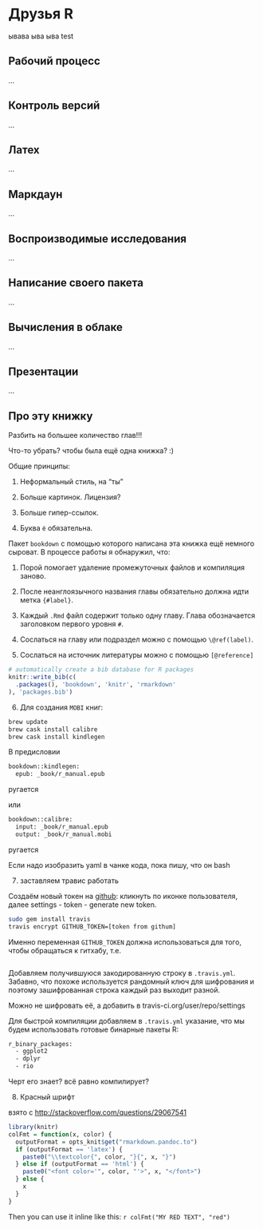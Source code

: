 # Друзья R {#friends_of_R}

ывава
ыва
ыва
test

## Рабочий процесс {#workflow}

...


## Контроль версий {#version_control}

...


## Латех {#latex}


...

## Маркдаун {#markdown}

...

## Воспроизводимые исследования {#reproducible_research}

...

## Написание своего пакета {#own_package}

...

## Вычисления в облаке {#cloud_computing}

...

## Презентации {#presentations}

...

## Про эту книжку {#this_book}


Разбить на большее количество глав!!!

Что-то убрать? чтобы была ещё одна книжка? :)


Общие принципы:

1. Неформальный стиль, на "ты"

2. Больше картинок. Лицензия?

3. Больше гипер-ссылок.

4. Буква `ё` обязательна.


Пакет `bookdown` с помощью которого написана эта книжка ещё немного сыроват. В процессе работы я обнаружил, что:

1. Порой помогает удаление промежуточных файлов и компиляция заново.

2. После неанглоязычного названия главы обязательно должна идти метка `{#label}`.

3. Каждый `.Rmd` файл содержит только одну главу. Глава обозначается заголовком первого уровня `#`.

4. Сослаться на главу или подраздел можно с помощью `\@ref(label)`. 

5. Сослаться на источник литературы можно с помощью `[@reference]`


```r
# automatically create a bib database for R packages
knitr::write_bib(c(
  .packages(), 'bookdown', 'knitr', 'rmarkdown'
), 'packages.bib')
```

6. Для создания `MOBI` книг:

```bash
brew update
brew cask install calibre
brew cask install kindlegen
```

В предисловии
```bash
bookdown::kindlegen:
  epub: _book/r_manual.epub
```

ругается


или
```bash
bookdown::calibre:
  input: _book/r_manual.epub
  output: _book/r_manual.mobi 
```

ругается

Если надо изобразить yaml в чанке кода, пока пишу, что он bash


7. заставляем травис работать

Создаём новый токен на [github](https://github.com/settings/tokens): кликнуть по иконке пользователя, далее settings - token - generate new token.

```bash
sudo gem install travis
travis encrypt GITHUB_TOKEN=[token from githum]
```

Именно переменная `GITHUB_TOKEN` должна использоваться для того, чтобы обращаться к гитхабу, т.е.
```bash

```

Добавляем получившуюся закодированную строку в `.travis.yml`. Забавно, что похоже используется рандомный ключ для шифрования и поэтому зашифрованная строка каждый раз выходит разной.

Можно не шифровать её, а добавить в travis-ci.org/user/repo/settings 





Для быстрой компиляции добавляем в `.travis.yml` указание, что мы будем использовать готовые бинарные пакеты R:
```bash
r_binary_packages:
  - ggplot2
  - dplyr
  - rio
```

Черт его знает? всё равно компилирует?


8. Красный шрифт

взято с [http://stackoverflow.com/questions/29067541](http://stackoverflow.com/questions/29067541)

```r
library(knitr)
colFmt = function(x, color) {
  outputFormat = opts_knit$get("rmarkdown.pandoc.to")
  if (outputFormat == 'latex') {
    paste0("\\textcolor{", color, "}{", x, "}")
  } else if (outputFormat == 'html') {
    paste0("<font color='", color, "'>", x, "</font>")
  } else {
    x
  }
}
```



Then you can use it inline like this: `r colFmt("MY RED TEXT", "red")`



